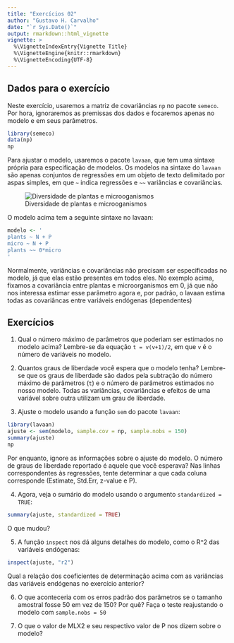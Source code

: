 ```yaml
---
title: "Exercícios 02"
author: "Gustavo H. Carvalho"
date: "`r Sys.Date()`"
output: rmarkdown::html_vignette
vignette: >
  %\VignetteIndexEntry{Vignette Title}
  %\VignetteEngine{knitr::rmarkdown}
  %\VignetteEncoding{UTF-8}
---
```


## Dados para o exercício

Neste exercício, usaremos a matriz de covariâncias `np` no pacote `semeco`. Por 
hora, ignoraremos as premissas dos dados e focaremos apenas no modelo e em seus 
parâmetros.

```r
library(semeco)
data(np)
np
```

Para ajustar o modelo, usaremos o pacote `lavaan`, que tem uma sintaxe própria para
especificação de modelos. Os modelos na sintaxe do `lavaan` são apenas conjuntos de regressões
em um objeto de texto delimitado por aspas simples, em que `~` indica regressões e `~~` variâncias e covariâncias.

![Diversidade de plantas e microoganismos](`r system.file("extdata", "np.png", package = "semeco")`)

O modelo acima tem a seguinte sintaxe no lavaan:
```r
modelo <- '
plants ~ N + P
micro ~ N + P
plants ~~ 0*micro
'
```

Normalmente, variâncias e covariâncias não precisam ser especificadas no modelo, já que
elas estão presentes em todos eles. No exemplo acima, fixamos a covariância entre plantas
e microorganismos em 0, já que não nos interessa estimar esse parâmetro agora e, por padrão,
o lavaan estima todas as covariâncas entre variáveis endógenas (dependentes)

## Exercícios

1. Qual o número máximo de parâmetros que poderiam ser estimados no modelo acima? Lembre-se
da equação `t = v(v+1)/2`, em que `v` é o número de variáveis no modelo.

2. Quantos graus de liberdade você espera que o modelo tenha? Lembre-se que os graus de liberdade são
dados pela subtração do número máximo de parâmetros (`t`) e o número de parâmetros estimados no nosso modelo.
Todas as variâncias, covariâncias e efeitos de uma variável sobre outra utilizam um grau de liberdade.

3. Ajuste o modelo usando a função `sem` do pacote `lavaan`:
```r
library(lavaan)
ajuste <- sem(modelo, sample.cov = np, sample.nobs = 150)
summary(ajuste)
np
```
Por enquanto, ignore as informações sobre o ajuste do modelo. O número de graus de liberdade 
reportado é aquele que você esperava? Nas linhas correspondentes às regressões, tente determinar
a que cada coluna corresponde (Estimate, Std.Err, z-value e P). 

4. Agora, veja o sumário do modelo usando o argumento `standardized = TRUE`:
```r
summary(ajuste, standardized = TRUE)
```
O que mudou?

5. A função `inspect` nos dá alguns detalhes do modelo, como o R^2 das variáveis
endógenas:
```r
inspect(ajuste, "r2")
```
Qual a relação dos coeficientes de determinação acima com as variâncias das variáveis endógenas
no exercício anterior?

6. O que aconteceria com os erros padrão dos parâmetros se o tamanho amostral fosse 50 em vez de 150? Por quê? Faça o teste reajustando o modelo com `sample.nobs = 50` 

7. O que o valor de MLX2 e seu respectivo valor de P nos dizem sobre o modelo?

